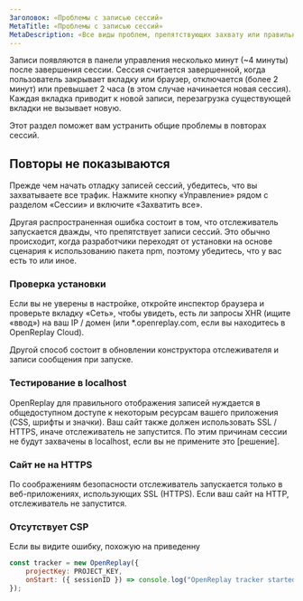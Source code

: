 ```yaml
---
Заголовок: «Проблемы с записью сессий»
MetaTitle: «Проблемы с записью сессий»
MetaDescription: «Все виды проблем, препятствующих захвату или правильному отображению повторов.»
---
```


Записи появляются в панели управления несколько минут (~4 минуты) после завершения сессии. Сессия считается завершенной, когда пользователь закрывает вкладку или браузер, отключается (более 2 минут) или превышает 2 часа (в этом случае начинается новая сессия). Каждая вкладка приводит к новой записи, перезагрузка существующей вкладки не вызывает новую.

Этот раздел поможет вам устранить общие проблемы в повторах сессий.

## Повторы не показываются

Прежде чем начать отладку записей сессий, убедитесь, что вы захватываете все трафик. Нажмите кнопку «Управление» рядом с разделом «Сессии» и включите «Захватить все».

Другая распространенная ошибка состоит в том, что отслеживатель запускается дважды, что препятствует записи сессий. Это обычно происходит, когда разработчики переходят от установки на основе сценария к использованию пакета npm, поэтому убедитесь, что у вас есть то или иное.

### Проверка установки

Если вы не уверены в настройке, откройте инспектор браузера и проверьте вкладку «Сеть», чтобы увидеть, есть ли запросы XHR (ищите «ввод») на ваш IP / домен (или *.openreplay.com, если вы находитесь в OpenReplay Cloud).

Другой способ состоит в обновлении конструктора отслеживателя и записи сообщения при запуске.

### Тестирование в localhost

OpenReplay для правильного отображения записей нуждается в общедоступном доступе к некоторым ресурсам вашего приложения (CSS, шрифты и значки). Ваш сайт также должен использовать SSL / HTTPS, иначе отслеживатель не запустится. По этим причинам сессии не будут захвачены в localhost, если вы не примените это [решение].

### Сайт не на HTTPS

По соображениям безопасности отслеживатель запускается только в веб-приложениях, использующих SSL (HTTPS). Если ваш сайт на HTTP, отслеживатель не запустится.

### Отсутствует CSP

Если вы видите ошибку, похожую на приведенну
```js
const tracker = new OpenReplay({
	projectKey: PROJECT_KEY,
	onStart: ({ sessionID }) => console.log("OpenReplay tracker started with session: ", sessionID),
});
```
